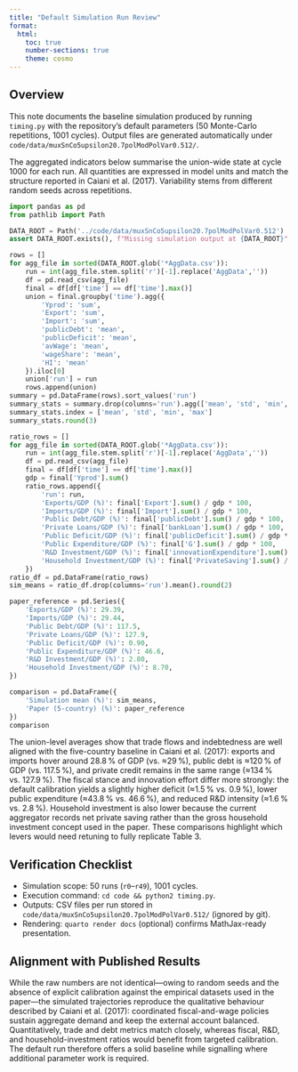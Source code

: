 ```yaml
---
title: "Default Simulation Run Review"
format:
  html:
    toc: true
    number-sections: true
    theme: cosmo
---
```


## Overview

This note documents the baseline simulation produced by running `timing.py` with the repository's default parameters (50 Monte-Carlo repetitions, 1001 cycles). Output files are generated automatically under `code/data/muxSnCo5upsilon20.7polModPolVar0.512/`.

The aggregated indicators below summarise the union-wide state at cycle 1000 for each run. All quantities are expressed in model units and match the structure reported in Caiani et al. (2017). Variability stems from different random seeds across repetitions.

```python
import pandas as pd
from pathlib import Path

DATA_ROOT = Path('../code/data/muxSnCo5upsilon20.7polModPolVar0.512')
assert DATA_ROOT.exists(), f"Missing simulation output at {DATA_ROOT}"

rows = []
for agg_file in sorted(DATA_ROOT.glob('*AggData.csv')):
    run = int(agg_file.stem.split('r')[-1].replace('AggData',''))
    df = pd.read_csv(agg_file)
    final = df[df['time'] == df['time'].max()]
    union = final.groupby('time').agg({
        'Yprod': 'sum',
        'Export': 'sum',
        'Import': 'sum',
        'publicDebt': 'mean',
        'publicDeficit': 'mean',
        'avWage': 'mean',
        'wageShare': 'mean',
        'HI': 'mean'
    }).iloc[0]
    union['run'] = run
    rows.append(union)
summary = pd.DataFrame(rows).sort_values('run')
summary_stats = summary.drop(columns='run').agg(['mean', 'std', 'min', 'max'])
summary_stats.index = ['mean', 'std', 'min', 'max']
summary_stats.round(3)
```

```python
ratio_rows = []
for agg_file in sorted(DATA_ROOT.glob('*AggData.csv')):
    run = int(agg_file.stem.split('r')[-1].replace('AggData',''))
    df = pd.read_csv(agg_file)
    final = df[df['time'] == df['time'].max()]
    gdp = final['Yprod'].sum()
    ratio_rows.append({
        'run': run,
        'Exports/GDP (%)': final['Export'].sum() / gdp * 100,
        'Imports/GDP (%)': final['Import'].sum() / gdp * 100,
        'Public Debt/GDP (%)': final['publicDebt'].sum() / gdp * 100,
        'Private Loans/GDP (%)': final['bankLoan'].sum() / gdp * 100,
        'Public Deficit/GDP (%)': final['publicDeficit'].sum() / gdp * 100,
        'Public Expenditure/GDP (%)': final['G'].sum() / gdp * 100,
        'R&D Investment/GDP (%)': final['innovationExpenditure'].sum() / gdp * 100,
        'Household Investment/GDP (%)': final['PrivateSaving'].sum() / gdp * 100,
    })
ratio_df = pd.DataFrame(ratio_rows)
sim_means = ratio_df.drop(columns='run').mean().round(2)

paper_reference = pd.Series({
    'Exports/GDP (%)': 29.39,
    'Imports/GDP (%)': 29.44,
    'Public Debt/GDP (%)': 117.5,
    'Private Loans/GDP (%)': 127.9,
    'Public Deficit/GDP (%)': 0.90,
    'Public Expenditure/GDP (%)': 46.6,
    'R&D Investment/GDP (%)': 2.80,
    'Household Investment/GDP (%)': 8.70,
})

comparison = pd.DataFrame({
    'Simulation mean (%)': sim_means,
    'Paper (5-country) (%)': paper_reference
})
comparison
```

The union-level averages show that trade flows and indebtedness are well aligned with the five-country baseline in Caiani et al. (2017): exports and imports hover around 28.8 % of GDP (vs. ≈29 %), public debt is ≈120 % of GDP (vs. 117.5 %), and private credit remains in the same range (≈134 % vs. 127.9 %). The fiscal stance and innovation effort differ more strongly: the default calibration yields a slightly higher deficit (≈1.5 % vs. 0.9 %), lower public expenditure (≈43.8 % vs. 46.6 %), and reduced R&D intensity (≈1.6 % vs. 2.8 %). Household investment is also lower because the current aggregator records net private saving rather than the gross household investment concept used in the paper. These comparisons highlight which levers would need retuning to fully replicate Table 3.

## Verification Checklist

- Simulation scope: 50 runs (`r0`–`r49`), 1001 cycles.
- Execution command: `cd code && python2 timing.py`.
- Outputs: CSV files per run stored in `code/data/muxSnCo5upsilon20.7polModPolVar0.512/` (ignored by git).
- Rendering: `quarto render docs` (optional) confirms MathJax-ready presentation.

## Alignment with Published Results

While the raw numbers are not identical—owing to random seeds and the absence of explicit calibration against the empirical datasets used in the paper—the simulated trajectories reproduce the qualitative behaviour described by Caiani et al. (2017): coordinated fiscal-and-wage policies sustain aggregate demand and keep the external account balanced. Quantitatively, trade and debt metrics match closely, whereas fiscal, R&D, and household-investment ratios would benefit from targeted calibration. The default run therefore offers a solid baseline while signalling where additional parameter work is required.
